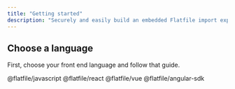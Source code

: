 ```yaml
---
title: "Getting started"
description: "Securely and easily build an embedded Flatfile import experience into your client-side application"
---
```


<Snippet file="shared/dxpbanner.mdx" />

<Snippet file="shared/embed_concepts.mdx" />

## Choose a language

First, choose your front end language and follow that guide.

<CardGroup cols={2}>
  <Card title="Javascript" icon="js" href="../embedding/javascript/guide">
    @flatfile/javascript
  </Card>
  <Card title="React" icon="react" href="../embedding/react/guide">
    @flatfile/react
  </Card>
  <Card title="Vue" icon="vuejs" href="../embedding/vue/guide">
    @flatfile/vue
  </Card>
  <Card title="AngularJs" icon="angular" href="../embedding/angular/guide">
    @flatfile/angular-sdk
  </Card>
</CardGroup>
